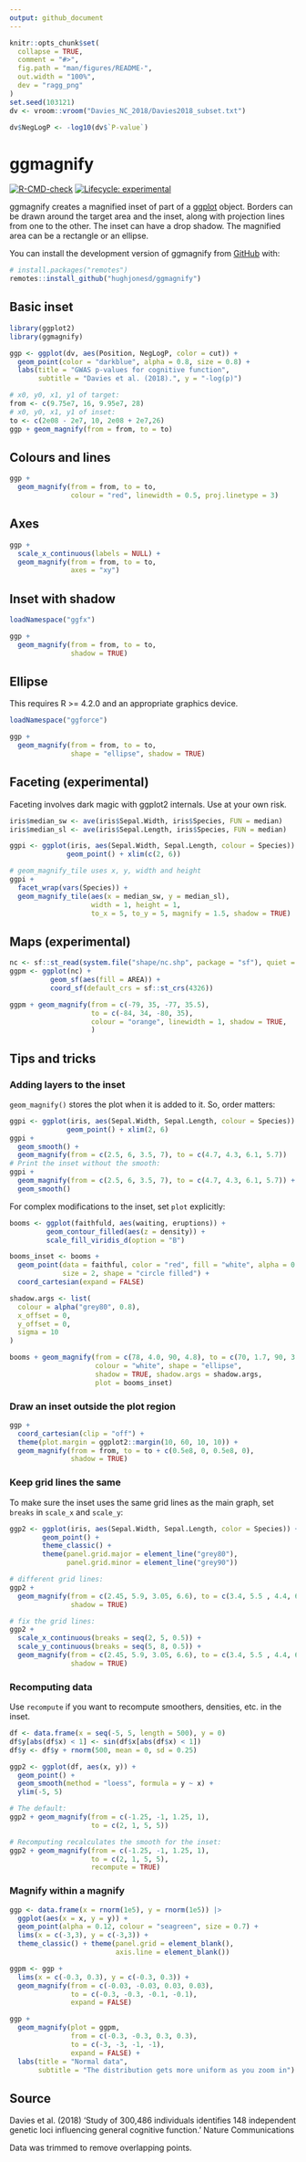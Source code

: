 ```yaml
---
output: github_document
---
```


<!-- README.md is generated from README.Rmd. Please edit that file -->

```r
knitr::opts_chunk$set(
  collapse = TRUE,
  comment = "#>",
  fig.path = "man/figures/README-",
  out.width = "100%",
  dev = "ragg_png"
)
set.seed(103121)
dv <- vroom::vroom("Davies_NC_2018/Davies2018_subset.txt")

dv$NegLogP <- -log10(dv$`P-value`)

```

# ggmagnify

<!-- badges: start -->
[![R-CMD-check](https://github.com/hughjonesd/ggmagnify/actions/workflows/R-CMD-check.yaml/badge.svg)](https://github.com/hughjonesd/ggmagnify/actions/workflows/R-CMD-check.yaml)
[![Lifecycle: experimental](https://img.shields.io/badge/lifecycle-experimental-orange.svg)](https://lifecycle.r-lib.org/articles/stages.html#experimental)
<!-- badges: end -->

ggmagnify creates a magnified inset of part of a
[ggplot](https://ggplot2.tidyverse.org/) object. Borders can be drawn around the
target area and the inset, along with projection lines from one to the other. 
The inset can have a drop shadow. The magnified area can be a rectangle or 
an ellipse.

You can install the development version of ggmagnify from [GitHub](https://github.com/) with:

``` r
# install.packages("remotes")
remotes::install_github("hughjonesd/ggmagnify")
```

## Basic inset


```r
library(ggplot2)
library(ggmagnify)

ggp <- ggplot(dv, aes(Position, NegLogP, color = cut)) + 
  geom_point(color = "darkblue", alpha = 0.8, size = 0.8) +
  labs(title = "GWAS p-values for cognitive function",
       subtitle = "Davies et al. (2018).", y = "-log(p)")

# x0, y0, x1, y1 of target:
from <- c(9.75e7, 16, 9.95e7, 28)
# x0, y0, x1, y1 of inset:
to <- c(2e08 - 2e7, 10, 2e08 + 2e7,26)
ggp + geom_magnify(from = from, to = to)
```



## Colours and lines

```r

ggp + 
  geom_magnify(from = from, to = to,
               colour = "red", linewidth = 0.5, proj.linetype = 3)
```


## Axes

```r

ggp + 
  scale_x_continuous(labels = NULL) + 
  geom_magnify(from = from, to = to, 
               axes = "xy")
```


## Inset with shadow

```r

loadNamespace("ggfx")

ggp + 
  geom_magnify(from = from, to = to, 
               shadow = TRUE)
```


## Ellipse

This requires R >= 4.2.0 and an appropriate graphics device.

```r

loadNamespace("ggforce")

ggp + 
  geom_magnify(from = from, to = to, 
               shape = "ellipse", shadow = TRUE)
```


## Faceting (experimental)

Faceting involves dark magic with ggplot2 internals. Use at your own risk.

```r
iris$median_sw <- ave(iris$Sepal.Width, iris$Species, FUN = median)
iris$median_sl <- ave(iris$Sepal.Length, iris$Species, FUN = median)

ggpi <- ggplot(iris, aes(Sepal.Width, Sepal.Length, colour = Species)) +
              geom_point() + xlim(c(2, 6))

# geom_magnify_tile uses x, y, width and height
ggpi +
  facet_wrap(vars(Species)) +
  geom_magnify_tile(aes(x = median_sw, y = median_sl), 
                    width = 1, height = 1,
                    to_x = 5, to_y = 5, magnify = 1.5, shadow = TRUE)

```

## Maps (experimental)



```r
nc <- sf::st_read(system.file("shape/nc.shp", package = "sf"), quiet = TRUE)
ggpm <- ggplot(nc) +
          geom_sf(aes(fill = AREA)) +
          coord_sf(default_crs = sf::st_crs(4326))

ggpm + geom_magnify(from = c(-79, 35, -77, 35.5),
                    to = c(-84, 34, -80, 35), 
                    colour = "orange", linewidth = 1, shadow = TRUE, 
                    )
```


## Tips and tricks

### Adding layers to the inset

`geom_magnify()` stores the plot when it is added to it. So, order matters:

```r

ggpi <- ggplot(iris, aes(Sepal.Width, Sepal.Length, colour = Species)) +
              geom_point() + xlim(2, 6)
ggpi + 
  geom_smooth() + 
  geom_magnify(from = c(2.5, 6, 3.5, 7), to = c(4.7, 4.3, 6.1, 5.7))
# Print the inset without the smooth:
ggpi +
  geom_magnify(from = c(2.5, 6, 3.5, 7), to = c(4.7, 4.3, 6.1, 5.7)) +
  geom_smooth()

```

For complex modifications to the inset, set `plot` explicitly:

```r

booms <- ggplot(faithfuld, aes(waiting, eruptions)) +
         geom_contour_filled(aes(z = density)) +
         scale_fill_viridis_d(option = "B")

booms_inset <- booms + 
  geom_point(data = faithful, color = "red", fill = "white", alpha = 0.7, 
             size = 2, shape = "circle filled") + 
  coord_cartesian(expand = FALSE)

shadow.args <- list(
  colour = alpha("grey80", 0.8),
  x_offset = 0,
  y_offset = 0,
  sigma = 10
)

booms + geom_magnify(from = c(78, 4.0, 90, 4.8), to = c(70, 1.7, 90, 3.3),
                     colour = "white", shape = "ellipse",
                     shadow = TRUE, shadow.args = shadow.args,
                     plot = booms_inset)


```

### Draw an inset outside the plot region

```r

ggp + 
  coord_cartesian(clip = "off") + 
  theme(plot.margin = ggplot2::margin(10, 60, 10, 10)) +
  geom_magnify(from = from, to = to + c(0.5e8, 0, 0.5e8, 0), 
               shadow = TRUE)

```

### Keep grid lines the same

To make sure the inset uses the same grid lines as the main graph,
set `breaks` in `scale_x` and `scale_y`:

```r

ggp2 <- ggplot(iris, aes(Sepal.Width, Sepal.Length, color = Species)) + 
        geom_point() +
        theme_classic() + 
        theme(panel.grid.major = element_line("grey80"),
              panel.grid.minor = element_line("grey90"))

# different grid lines:
ggp2 + 
  geom_magnify(from = c(2.45, 5.9, 3.05, 6.6), to = c(3.4, 5.5 , 4.4, 6.6),
               shadow = TRUE) 

# fix the grid lines:
ggp2 +
  scale_x_continuous(breaks = seq(2, 5, 0.5)) + 
  scale_y_continuous(breaks = seq(5, 8, 0.5)) + 
  geom_magnify(from = c(2.45, 5.9, 3.05, 6.6), to = c(3.4, 5.5 , 4.4, 6.6),
               shadow = TRUE) 

```

### Recomputing data

Use `recompute` if you want to recompute smoothers, densities, etc. in the inset.

```r
 
df <- data.frame(x = seq(-5, 5, length = 500), y = 0)
df$y[abs(df$x) < 1] <- sin(df$x[abs(df$x) < 1])
df$y <- df$y + rnorm(500, mean = 0, sd = 0.25)

ggp2 <- ggplot(df, aes(x, y)) + 
  geom_point() + 
  geom_smooth(method = "loess", formula = y ~ x) + 
  ylim(-5, 5)

# The default:
ggp2 + geom_magnify(from = c(-1.25, -1, 1.25, 1),
                    to = c(2, 1, 5, 5))

# Recomputing recalculates the smooth for the inset:
ggp2 + geom_magnify(from = c(-1.25, -1, 1.25, 1),
                    to = c(2, 1, 5, 5),
                    recompute = TRUE)
```

### Magnify within a magnify

```r

ggp <- data.frame(x = rnorm(1e5), y = rnorm(1e5)) |> 
  ggplot(aes(x = x, y = y)) + 
  geom_point(alpha = 0.12, colour = "seagreen", size = 0.7) + 
  lims(x = c(-3,3), y = c(-3,3)) +
  theme_classic() + theme(panel.grid = element_blank(), 
                          axis.line = element_blank())

ggpm <- ggp + 
  lims(x = c(-0.3, 0.3), y = c(-0.3, 0.3)) + 
  geom_magnify(from = c(-0.03, -0.03, 0.03, 0.03),
               to = c(-0.3, -0.3, -0.1, -0.1),
               expand = FALSE)

ggp + 
  geom_magnify(plot = ggpm, 
               from = c(-0.3, -0.3, 0.3, 0.3),
               to = c(-3, -3, -1, -1),
               expand = FALSE) +
  labs(title = "Normal data", 
       subtitle = "The distribution gets more uniform as you zoom in")

```


## Source

Davies et al. (2018)
'Study of 300,486 individuals identifies 148 independent genetic loci influencing general cognitive function.' Nature Communications

Data was trimmed to remove overlapping points.
